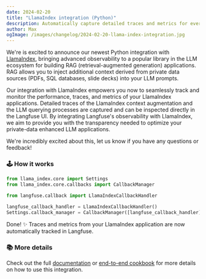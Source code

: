 ```yaml
---
date: 2024-02-20
title: "LlamaIndex integration (Python)"
description: Automatically capture detailed traces and metrics for every request of your LlamaIndex application with the new Langfuse Integration.
author: Max
ogImage: /images/changelog/2024-02-20-llama-index-integration.jpg
---
```



<ChangelogHeader />

We're is excited to announce our newest Python integration with [LlamaIndex](https://www.llamaindex.ai/), bringing advanced observability to a popular library in the LLM ecosystem for building RAG (retrieval-augmented generation) applications. RAG allows you to inject additional context derived from private data sources (PDFs, SQL databases, slide decks) into your LLM prompts.

Our integration with LlamaIndex empowers you now to seamlessly track and monitor the performance, traces, and metrics of your LlamaIndex applications. Detailed traces of the LlamaIndex context augmentation and the LLM querying processes are captured and can be inspected directly in the Langfuse UI. By integrating Langfuse's observability with LlamaIndex, we aim to provide you with the transparency needed to optimize your private-data enhanced LLM applications.

We're incredibly excited about this, let us know if you have any questions or feedback!

### 🕹️ How it works

```python filename="main.py"
from llama_index.core import Settings
from llama_index.core.callbacks import CallbackManager

from langfuse.callback import LlamaIndexCallbackHandler

langfuse_callback_handler = LlamaIndexCallbackHandler()
Settings.callback_manager = CallbackManager([langfuse_callback_handler])
```

Done! ✨ Traces and metrics from your LlamaIndex application are now automatically tracked in Langfuse.

### 📚 More details

Check out the full [documentation](/docs/integrations/llama-index/overview) or [end-to-end cookbook](/docs/integrations/llama-index/cookbook) for more details on how to use this integration.
